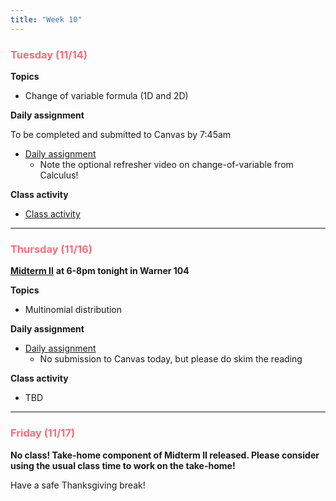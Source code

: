 ```yaml
---
title: "Week 10"
---
```


::: {style="color: #F66D7A"}
### Tuesday (11/14)
:::

**Topics**

-   Change of variable formula (1D and 2D)

**Daily assignment**

To be completed and submitted to Canvas by 7:45am

-   [Daily assignment](daily/DA_26.pdf)
    -   Note the optional refresher video on change-of-variable from Calculus!

**Class activity**

-   [Class activity](class/CA_26.pdf)

------------------------------------------------------------------------

::: {style="color: #F66D7A"}
### Thursday (11/16)
:::

[**Midterm II**](/exam.qmd#sec-midterm2) **at 6-8pm tonight in Warner 104**

**Topics**

-   Multinomial distribution

**Daily assignment**

-   [Daily assignment](daily/DA_27.pdf)
    -   No submission to Canvas today, but please do skim the reading

**Class activity**

-   TBD

------------------------------------------------------------------------

::: {style="color: #F66D7A"}
### Friday (11/17)
:::

**No class! Take-home component of Midterm II released. Please consider using the usual class time to work on the take-home!**

Have a safe Thanksgiving break!
